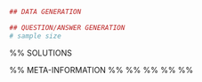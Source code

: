 ```r
## DATA GENERATION

## QUESTION/ANSWER GENERATION
# sample size

```

\begin{question}
La temperatura de un gel depende del tiempo según la función $T(x)=x^2+\ln(1.5-x)$, donde $T$ es la temperatura en grados centígrados y $x$ el tiempo en horas. Se pide:

\begin{enumerate}
-  ¿Calcular la temperatura mínima y máxima del gel en el intervalo de 0 a 1.5 horas?
-  ¿Con qué velocidad varía la temperatura a las 1.2 horas? Calcular el valor aproximado de la temperatura 5 minutos después usando la aproximación lineal.
-  ¿En qué momento la velocidad con la que varía la temperatura es máxima?
\end{enumerate}
\end{question}


%% SOLUTIONS
\begin{solution}

\end{solution}

%% META-INFORMATION
%% \extype{num}
%% \exsolution{Solución}
%% \exname{ext-1-far}
%% \extol{0.001}
%% \degree{Farmacia}
 
